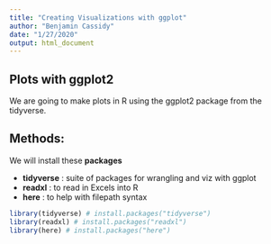 ```yaml
---
title: "Creating Visualizations with ggplot"
author: "Benjamin Cassidy"
date: "1/27/2020"
output: html_document
---
```


## Plots with ggplot2

We are going to make plots in R using the ggplot2 package from the tidyverse.


## Methods:
We will install these **packages**

 - **tidyverse** : suite of packages for wrangling and viz with ggplot
 - **readxl** : to read in Excels into R
 - **here** : to help with filepath syntax

```r
library(tidyverse) # install.packages("tidyverse")
library(readxl) # install.packages("readxl")
library(here) # install.packages("here")



```







